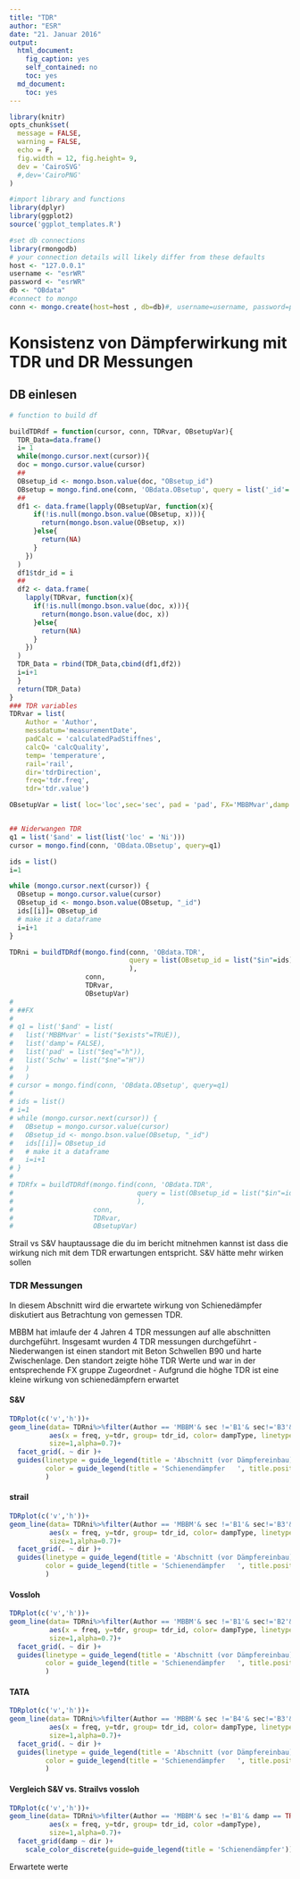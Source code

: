 ```yaml
---
title: "TDR"
author: "ESR"
date: "21. Januar 2016"
output:
  html_document:
    fig_caption: yes
    self_contained: no
    toc: yes
  md_document:
    toc: yes
---
```

```r
library(knitr)
opts_chunk$set(
  message = FALSE, 
  warning = FALSE,
  echo = F,
  fig.width = 12, fig.height= 9,
  dev = 'CairoSVG'
  #,dev='CairoPNG'
)
```

```r
#import library and functions
library(dplyr)
library(ggplot2)
source('ggplot_templates.R')

#set db connections
library(rmongodb)
# your connection details will likely differ from these defaults
host <- "127.0.0.1"
username <- "esrWR"
password <- "esrWR"
db <- "OBdata"
#connect to mongo
conn <- mongo.create(host=host , db=db)#, username=username, password=password)

```

# Konsistenz von Dämpferwirkung mit TDR und DR Messungen
## DB einlesen 

```r
# function to build df

buildTDRdf = function(cursor, conn, TDRvar, OBsetupVar){
  TDR_Data=data.frame()
  i= 1
  while(mongo.cursor.next(cursor)){
  doc = mongo.cursor.value(cursor)
  ##
  OBsetup_id <- mongo.bson.value(doc, "OBsetup_id")
  OBsetup = mongo.find.one(conn, 'OBdata.OBsetup', query = list('_id'= OBsetup_id) )
  ##
  df1 <- data.frame(lapply(OBsetupVar, function(x){
      if(!is.null(mongo.bson.value(OBsetup, x))){
        return(mongo.bson.value(OBsetup, x))
      }else{
        return(NA)
      }
    })
  )
  df1$tdr_id = i
  ##
  df2 <- data.frame(
    lapply(TDRvar, function(x){
      if(!is.null(mongo.bson.value(doc, x))){
        return(mongo.bson.value(doc, x))
      }else{
        return(NA)
      }
    })
  )
  TDR_Data = rbind(TDR_Data,cbind(df1,df2))
  i=i+1
  }
  return(TDR_Data)
}
### TDR variables
TDRvar = list(
    Author = 'Author',
    messdatum='measurementDate',
    padCalc = 'calculatedPadStiffnes',
    calcQ= 'calcQuality',
    temp= 'temperature',
    rail='rail',
    dir='tdrDirection',
    freq='tdr.freq',
    tdr='tdr.value')

OBsetupVar = list( loc='loc',sec='sec', pad = 'pad', FX='MBBMvar',damp = 'damp',dampType = 'dampType' )


## Niderwangen TDR
q1 = list('$and' = list(list('loc' = 'Ni')))
cursor = mongo.find(conn, 'OBdata.OBsetup', query=q1)

ids = list()
i=1

while (mongo.cursor.next(cursor)) {
  OBsetup = mongo.cursor.value(cursor)
  OBsetup_id <- mongo.bson.value(OBsetup, "_id")
  ids[[i]]= OBsetup_id
  # make it a dataframe
  i=i+1
}

TDRni = buildTDRdf(mongo.find(conn, 'OBdata.TDR', 
                              query = list(OBsetup_id = list("$in"=ids))
                              ), 
                   conn, 
                   TDRvar, 
                   OBsetupVar)
# 
# ##FX
# 
# q1 = list('$and' = list(
#   list('MBBMvar' = list("$exists"=TRUE)),
#   list('damp'= FALSE),
#   list('pad' = list("$eq"="h")),
#   list('Schw' = list("$ne"="H"))
#   )
#   )
# cursor = mongo.find(conn, 'OBdata.OBsetup', query=q1)
# 
# ids = list()
# i=1
# while (mongo.cursor.next(cursor)) {
#   OBsetup = mongo.cursor.value(cursor)
#   OBsetup_id <- mongo.bson.value(OBsetup, "_id")
#   ids[[i]]= OBsetup_id
#   # make it a dataframe
#   i=i+1
# }
# 
# TDRfx = buildTDRdf(mongo.find(conn, 'OBdata.TDR', 
#                               query = list(OBsetup_id = list("$in"=ids)) 
#                               ), 
#                    conn, 
#                    TDRvar, 
#                    OBsetupVar)

```

Strail vs S&V
hauptaussage die du im bericht mitnehmen kannst ist dass die wirkung nich mit dem TDR erwartungen entspricht. S&V hätte mehr wirken sollen

### TDR Messungen
In diesem Abschnitt wird die erwartete wirkung von Schienedämpfer diskutiert aus Betrachtung von gemessen TDR.

MBBM hat imlaufe der 4 Jahren 4 TDR messungen auf alle abschnitten durchgeführt.  Insgesamt wurden 4 TDR messungen durchgeführt
- Niederwangen ist einen standort mit Beton Schwellen B90 und harte Zwischenlage. Den standort zeigte höhe TDR Werte und war in der entsprechende FX gruppe Zugeordnet
- Aufgrund die höghe TDR ist eine kleine wirkung von schienedämpfern erwartet

#### S&V

```r
TDRplot(c('v','h'))+
geom_line(data= TDRni%>%filter(Author == 'MBBM'& sec !='B1'& sec!='B3'& sec!='B4'),
          aes(x = freq, y=tdr, group= tdr_id, color= dampType, linetype = sec),
          size=1,alpha=0.7)+
  facet_grid(. ~ dir )+
  guides(linetype = guide_legend(title = 'Abschnitt (vor Dämpfereinbau)   ', title.position = "left"),
         color = guide_legend(title = 'Schienendämpfer   ', title.position = "left")
         )
```

#### strail

```r
TDRplot(c('v','h'))+
geom_line(data= TDRni%>%filter(Author == 'MBBM'& sec !='B1'& sec!='B3'& sec!='B2'),
          aes(x = freq, y=tdr, group= tdr_id, color= dampType, linetype = sec),
          size=1,alpha=0.7)+
  facet_grid(. ~ dir )+
  guides(linetype = guide_legend(title = 'Abschnitt (vor Dämpfereinbau)   ', title.position = "left"),
         color = guide_legend(title = 'Schienendämpfer   ', title.position = "left")
         )

```

#### Vossloh

```r
TDRplot(c('v','h'))+
geom_line(data= TDRni%>%filter(Author == 'MBBM'& sec !='B1'& sec!='B2'& sec!='B4'),
          aes(x = freq, y=tdr, group= tdr_id, color= dampType, linetype = sec),
          size=1,alpha=0.7)+
  facet_grid(. ~ dir )+
  guides(linetype = guide_legend(title = 'Abschnitt (vor Dämpfereinbau)   ', title.position = "left"),
         color = guide_legend(title = 'Schienendämpfer   ', title.position = "left")
         )

```

#### TATA

```r
TDRplot(c('v','h'))+
geom_line(data= TDRni%>%filter(Author == 'MBBM'& sec !='B4'& sec!='B3'& sec!='B2'),
          aes(x = freq, y=tdr, group= tdr_id, color= dampType, linetype = sec),
          size=1,alpha=0.7)+
  facet_grid(. ~ dir )+
  guides(linetype = guide_legend(title = 'Abschnitt (vor Dämpfereinbau)   ', title.position = "left"),
         color = guide_legend(title = 'Schienendämpfer   ', title.position = "left")
         )

```



#### Vergleich S&V vs. Strailvs vossloh

```r
TDRplot(c('v','h'))+
geom_line(data= TDRni%>%filter(Author == 'MBBM'& sec !='B1'& damp == TRUE),
          aes(x = freq, y=tdr, group= tdr_id, color =dampType),
          size=1,alpha=0.7)+
  facet_grid(damp ~ dir )+
    scale_color_discrete(guide=guide_legend(title = 'Schienendämpfer'))
```
 Erwartete werte
